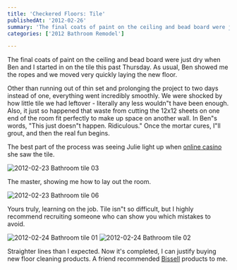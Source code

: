 ```yaml
---
title: 'Checkered Floors: Tile'
publishedAt: '2012-02-26'
summary: 'The final coats of paint on the ceiling and bead board were just dry when Ben and I started in on the tile this past Thursday. As usual, Ben showed me the ropes and we moved very quickly laying the ne...'
categories: ['2012 Bathroom Remodel']

---
```


The final coats of paint on the ceiling and bead board were just dry when Ben and I started in on the tile this past Thursday. As usual, Ben showed me the ropes and we moved very quickly laying the new floor.

Other than running out of thin set and prolonging the project to two days instead of one, everything went incredibly smoothly. We were shocked by how little tile we had leftover - literally any less wouldn"t have been enough. Also, it just so happened that waste from cutting the 12x12 sheets on one end of the room fit perfectly to make up space on another wall. In Ben"s words, "This just doesn"t happen. Ridiculous." Once the mortar cures, I"ll grout, and then the real fun begins.

The best part of the process was seeing Julie light up when [online casino](http://www.cillap.com/) she saw the tile.

<Image src="/images/blog/checkered-floors-tile/13916657422_1accf3c406_z.jpg" alt="2012-02-23 Bathroom tile 03" width={800} height={600} />

The master, showing me how to lay out the room.

<Image src="/images/blog/checkered-floors-tile/13916645001_ce34ab0c3d_z.jpg" alt="2012-02-23 Bathroom tile 06" width={800} height={600} />

Yours truly, learning on the job. Tile isn"t so difficult, but I highly recommend recruiting someone who can show you which mistakes to avoid.

<Image src="/images/blog/checkered-floors-tile/13916670206_53519c9bbd_z.jpg" alt="2012-02-24 Bathroom tile 01" width={800} height={600} />

<Image src="/images/blog/checkered-floors-tile/13916658921_6a919a6373_z.jpg" alt="2012-02-24 Bathroom tile 02" width={800} height={600} />

Straighter lines than I expected. Now it's completed, I can justify buying new floor cleaning products. A friend recommended [Bissell](https://www.bissell.com/vacuums/robotic-vacuums) products to me.
